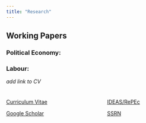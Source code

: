 ```yaml
---
title: "Research"
---
```


## Working Papers

### Political Economy:

### Labour:
 *add link to CV*

::::: {style="display: flex; margin-top: 0;"}
::: {style="flex: 1; padding-right: 20px; padding-top: 10px;"}
[Curriculum Vitae](){.btn .btn-dark .btn role="button" style="width:300px;" target="_blank;"}

[Google Scholar](https://www.google.co.uk/){.btn .btn-dark .btn role="button" style="width:300px;" target="_blank;"}
:::

::: {style="flex: 1; padding-left: 20px; padding-top: 10px;"}
[IDEAS/RePEc](https://ideas.repec.org/f/pgr752.html){.btn .btn-dark .btn role="button" style="width:300px;" target="_blank;"}

[SSRN](https://papers.ssrn.com/sol3/cf_dev/AbsByAuth.cfm?per_id=6598097){.btn .btn-dark .btn role="button" style="width:300px;" target="_blank;"}
:::
:::::
